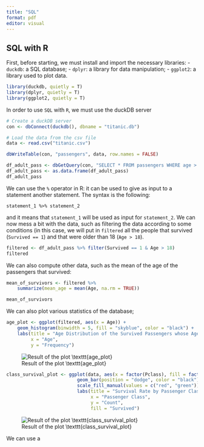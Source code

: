 ```yaml
---
title: "SQL"
format: pdf
editor: visual
---
```


## SQL with R

First, before starting, we must install and import the necessary libraries: - `duckdb`: a SQL database; - `dplyr`: a library for data manipulation; - `ggplot2`: a library used to plot data.

```r
library(duckdb, quietly = T)
library(dplyr, quietly = T)
library(ggplot2, quietly = T)
```

In order to use `SQL` with `R`, we must use the duckDB server

```r
# Create a duckDB server
con <- dbConnect(duckdb(), dbname = "titanic.db")

# Load the data from the csv file
data <- read.csv("titanic.csv")

dbWriteTable(con, "passengers", data, row.names = FALSE)
```

```r
df_adult_pass <- dbGetQuery(con, "SELECT * FROM passengers WHERE age > 18")
df_adult_pass <- as.data.frame(df_adult_pass)
df_adult_pass
```

We can use the `%` operator in R: it can be used to give as input to a statement another statement. The syntax is the following:

```         
statement_1 %>% statement_2
```

and it means that `statement_1` will be used as input for `statement_2`. We can now mess a bit with the data, such as filtering the data according to some conditions (in this case, we will put in `filtered` all the people that survived (`Survived == 1`) and that were older than 18 (`Age > 18`).

```r
filtered <- df_adult_pass %>% filter(Survived == 1 & Age > 18)
filtered
```

We can also compute other data, such as the mean of the age of the passengers that survived:

```r
mean_of_survivors <- filtered %>%
    summarize(mean_age = mean(Age, na.rm = TRUE))

mean_of_survivors
```

We can also plot various statistics of the database;

```r
age_plot <- ggplot(filtered, aes(x = Age)) +
    geom_histogram(binwidth = 5, fill = "skyblue", color = "black") +
    labs(title = "Age Distribution of the Survived Passengers whose Age is Greater Than 18",
         x = "Age",
         y = "Frequency")
```

![Result of the plot \\texttt{age_plot}](plots/08_titanic_age_distr.png){fig-align="center"}

```r
class_survival_plot <- ggplot(data, aes(x = factor(Pclass), fill = factor(Survived))) +
                          geom_bar(position = "dodge", color = "black") +
                          scale_fill_manual(values = c("red", "green")) +
                          labs(title = "Survival Rate by Passenger Class",
                               x = "Passenger Class",
                               y = "Count",
                               fill = "Survived")
```

![Result of the plot \\texttt{class_survival_plot}](plots/08_titanic_classes.png){fig-align="center"}

We can use a
